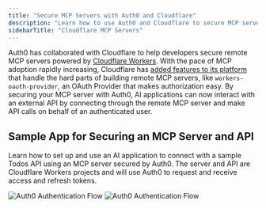 ```yaml
---
title: "Secure MCP Servers with Auth0 and Cloudflare"
description: "Learn how to use Auth0 and Cloudflare to secure MCP servers."
sidebarTitle: "Cloudflare MCP Servers"
---
```


Auth0 has collaborated with Cloudflare to help developers secure remote MCP servers powered by [Cloudflare Workers](https://developers.cloudflare.com/workers/). With the pace of MCP adoption rapidly increasing, Cloudflare has [added features to its platform](https://blog.cloudflare.com/remote-model-context-protocol-servers-mcp/) that handle the hard parts of building remote MCP servers, like `workers-oauth-provider`, an OAuth Provider that makes authorization easy. By securing your MCP server with Auth0, AI applications can now interact with an external API by connecting through the remote MCP server and make API calls on behalf of an authenticated user.

## Sample App for Securing an MCP Server and API

Learn how to set up and use an AI application to connect with a sample Todos API using an MCP server secured by Auth0. The server and API are Cloudflare Workers projects and will use Auth0 to request and receive access and refresh tokens.

<Frame caption="MCP Authorization flow with Auth0">
  <img
    className="hidden dark:block"
    src="/img/mcp/mcp_auth_flow_dark.png"
    alt="Auth0 Authentication Flow"
  />
  <img
    className="block dark:hidden"
    src="/img/mcp/mcp_auth_flow_light.png"
    alt="Auth0 Authentication Flow"
  />
</Frame>

<Card href="https://auth0.com/blog/secure-and-deploy-remote-mcp-servers-with-auth0-and-cloudflare/" title="See all the steps and the full details in this blog post" icon="link" iconType="solid" horizontal/>
